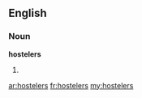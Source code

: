 ==English==
===Noun===
'''hostelers'''

#{{plural of|[[hosteler]]}}

[[ar:hostelers]]
[[fr:hostelers]]
[[my:hostelers]]